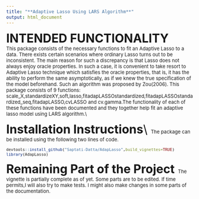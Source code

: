 ```yaml
---
title: "**Adaptive Lasso Using LARS Algorithm**"
output: html_document
---
```

<font size = "6"> **INTENDED FUNCTIONALITY**\
<font size = "2">\vspace{0.05cm} This package consists of the necessary functions to fit an Adaptive Lasso to a data. There exists certain scenarios where ordinary Lasso turns out to be inconsistent. The main reason for such a discrepancy is that Lasso does not always enjoy oracle properties. In such a case, it is convenient to take resort to Adaptive Lasso technique which satisfies the oracle properties, that is, it has the ability to perform the same asymptotically, as if we knew the true specification of the model beforehand. Such an algorithm was proposed by Zou(2006). This package consists of 9 functions: scale_X,standardizeXY,soft,lasso,fitadapLASSOstandardized,fitadapLASSOstandardized_seq,fitadapLASSO,cvLASSO and cv.gamma.The functionality of each of these functions have been documented and they together help fit an adaptive lasso model using LARS algorithm.\\

<font size = "6"> **Installation Instructions**\\
<font size = "2"> The package can be installed using the following two lines of code.
```r
devtools::install_github("Saptati-Datta/AdapLasso",build_vignettes=TRUE)
library(AdapLasso)

```
<font size = "6"> **Remaining Part of the Project**
<font size = "2"> The vignette is partially complete as of yet. Some parts are to be edited. If time permits,I will also try to make tests. I might also make changes in some parts of the documentation.
